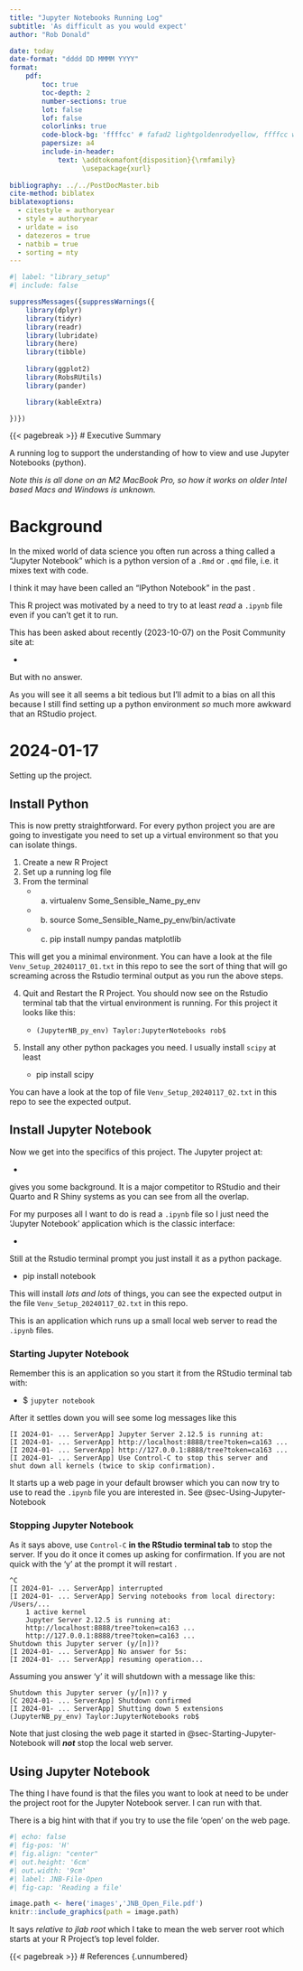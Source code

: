```yaml
---
title: "Jupyter Notebooks Running Log"
subtitle: 'As difficult as you would expect'
author: "Rob Donald"

date: today
date-format: "dddd DD MMMM YYYY"
format:
    pdf:
        toc: true
        toc-depth: 2
        number-sections: true
        lot: false
        lof: false
        colorlinks: true
        code-block-bg: 'ffffcc' # fafad2 lightgoldenrodyellow, ffffcc web safe
        papersize: a4
        include-in-header: 
            text: \addtokomafont{disposition}{\rmfamily}
                  \usepackage{xurl}
            
bibliography: ../../PostDocMaster.bib
cite-method: biblatex
biblatexoptions:
  - citestyle = authoryear
  - style = authoryear
  - urldate = iso
  - datezeros = true
  - natbib = true
  - sorting = nty
---
```




```{=tex}
\def\shrug{\texttt{\raisebox{0.75em}{\char`\_}\char`\\\char`\_\kern-0.5ex(\kern-0.25ex\raisebox{0.25ex}
{\rotatebox{45}{\raisebox{-.75ex}"\kern-1.5ex\rotatebox{-90})}}\kern-0.5ex)\kern-0.5ex\char`\_/\raisebox{0.75em}
{\char`\_}}}
```

```r
#| label: "library_setup"
#| include: false

suppressMessages({suppressWarnings({
    library(dplyr)
    library(tidyr)
    library(readr)
    library(lubridate)
    library(here)
    library(tibble)
    
    library(ggplot2)
    library(RobsRUtils)
    library(pander)

    library(kableExtra)

})})
```


{{< pagebreak >}}
# Executive Summary

A running log to support the understanding of how to view and use Jupyter Notebooks (python).

*Note this is all done on an M2 MacBook Pro, so how it works on older Intel based Macs and Windows
is unknown.*

# Background

In the mixed world of data science you often run across a thing called a "Jupyter Notebook" which
is a python version of a `.Rmd` or `.qmd` file, i.e. it mixes text with code.

I think it may have been called an "IPython Notebook" in the past \shrug.

This R project was motivated by a need to try to at least *read* a `.ipynb` file even if you can't get 
it to run.

This has been asked about recently (2023-10-07) on the Posit Community site at:

* \url{https://community.rstudio.com/t/is-there-a-plugin-to-view-jupyter-notebooks-ipynb/174723}

But with no answer.

As you will see it all seems a bit tedious but I'll admit to a bias on all this because I still
find setting up a python environment *so* much more awkward that an RStudio project. 

# 2024-01-17

Setting up the project. 

## Install Python

This is now pretty straightforward. For every python project you are are going to 
investigate you need to set up a virtual environment so that you can isolate things.

1. Create a new R Project
2. Set up a running log file
3. From the terminal
    + a) virtualenv Some_Sensible_Name_py_env 
    + b) source Some_Sensible_Name_py_env/bin/activate
    + c) pip install numpy pandas matplotlib
  
This will get you a minimal environment. You can have a look at
the file `Venv_Setup_20240117_01.txt` in this repo to see the sort of thing that will go
screaming across the Rstudio terminal output as you run the above steps.
  
4. Quit and Restart the R Project. You should now see on the Rstudio terminal tab that
the virtual environment is running. For this project it looks like this:

    + `(JupyterNB_py_env) Taylor:JupyterNotebooks rob$`

5. Install any other python packages you need. I usually install `scipy` at least
    + pip install scipy

You can have a look at the top of file `Venv_Setup_20240117_02.txt` in this repo 
to see the expected output.

## Install Jupyter Notebook

Now we get into the specifics of this project. The Jupyter project at:

* \url{https://jupyter.org/}

gives you some background. It is a major competitor to RStudio and their Quarto and R Shiny
systems as you can see from all the overlap.

For my purposes all I want to do is read a `.ipynb` file so I just need the 'Jupyter Notebook'
application which is the classic interface: 

* \url{https://jupyter.org/install}

Still at the Rstudio terminal prompt you just install it as a python package.

* pip install notebook

This will install *lots and lots* of things, you can see the expected output in the
file `Venv_Setup_20240117_02.txt` in this repo. 

This is an application which runs up a small local web server to read the `.ipynb` files.

### Starting Jupyter Notebook {#sec-Starting-Jupyter-Notebook}

Remember this is an application so you start it from the RStudio terminal tab with:

* $ `jupyter notebook`

After it settles down you will see some log messages like this

```{}
[I 2024-01- ... ServerApp] Jupyter Server 2.12.5 is running at:
[I 2024-01- ... ServerApp] http://localhost:8888/tree?token=ca163 ...
[I 2024-01- ... ServerApp] http://127.0.0.1:8888/tree?token=ca163 ...
[I 2024-01- ... ServerApp] Use Control-C to stop this server and 
shut down all kernels (twice to skip confirmation).
```

It starts up a web page in your default browser which you can now try to use to read the `.ipynb` file you are interested in. See @sec-Using-Jupyter-Notebook

### Stopping Jupyter Notebook {#sec-Stopping-Jupyter-Notebook}

As it says above, use `Control-C` __in the RStudio terminal tab__ to stop the server. If you do it
once it comes up asking for confirmation. If you are not quick with the 'y' at the prompt
it will restart \shrug.

```{}
^C
[I 2024-01- ... ServerApp] interrupted
[I 2024-01- ... ServerApp] Serving notebooks from local directory:  /Users/...
    1 active kernel
    Jupyter Server 2.12.5 is running at:
    http://localhost:8888/tree?token=ca163 ...
    http://127.0.0.1:8888/tree?token=ca163 ...
Shutdown this Jupyter server (y/[n])? 
[I 2024-01- ... ServerApp] No answer for 5s:
[I 2024-01- ... ServerApp] resuming operation...
```

Assuming you answer 'y' it will shutdown with a message like this:

```{}
Shutdown this Jupyter server (y/[n])? y
[C 2024-01- ... ServerApp] Shutdown confirmed
[I 2024-01- ... ServerApp] Shutting down 5 extensions
(JupyterNB_py_env) Taylor:JupyterNotebooks rob$ 
```

Note that just closing the web page it started in @sec-Starting-Jupyter-Notebook will __*not*__ stop the local web server.

## Using Jupyter Notebook {#sec-Using-Jupyter-Notebook}

The thing I have found is that the files you want to look at need to be under the project root
for the Jupyter Notebook server. I can run with that.

There is a big hint with that if you try to use the file 'open' on the web page. 

```r
#| echo: false
#| fig-pos: 'H'
#| fig.align: "center"
#| out.height: '6cm'
#| out.width: '9cm'
#| label: JNB-File-Open
#| fig-cap: 'Reading a file'

image.path <- here('images','JNB_Open_File.pdf')
knitr::include_graphics(path = image.path)
```

It says *relative to jlab root* which I take to mean the web server root which starts
at your R Project's top level folder.


{{< pagebreak >}}
# References {.unnumbered}

::: {#refs}
:::